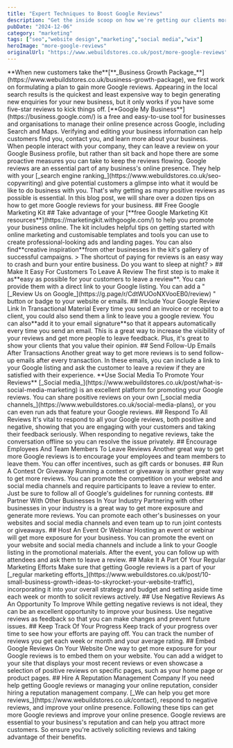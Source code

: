 ```yaml
---
title: "Expert Techniques to Boost Google Reviews"
description: "Get the inside scoop on how we're getting our clients more Google reviews, and start generating more enquires for your new business today!"
pubDate: "2024-12-06"
category: "marketing"
tags: ["seo","website design","marketing","social media","wix"]
heroImage: "more-google-reviews"
originalUrl: "https://www.webuildstores.co.uk/post/more-google-reviews"
---
```




<BlogHeroImage src={heroImage} alt="Expert Techniques to Boost Google Reviews" />
**When new customers take the**[**_Business Growth Package_**](https://www.webuildstores.co.uk/business-growth-package), we first work on formulating a plan to gain more Google reviews. Appearing in the local search results is the quickest and least expensive way to begin generating new enquiries for your new business, but it only works if you have some five-star reviews to kick things off.
[**Google My Business**](https://business.google.com/) is a free and easy-to-use tool for businesses and organisations to manage their online presence across Google, including Search and Maps. Verifying and editing your business information can help customers find you, contact you, and learn more about your business.
When people interact with your company, they can leave a review on your Google Business profile, but rather than sit back and hope there are some proactive measures you can take to keep the reviews flowing.
Google reviews are an essential part of any business's online presence. They help with your [_search engine ranking_](https://www.webuildstores.co.uk/seo-copywriting) and give potential customers a glimpse into what it would be like to do business with you. That's why getting as many positive reviews as possible is essential. In this blog post, we will share over a dozen tips on how to get more Google reviews for your business.
## Free Google Marketing Kit
##
Take advantage of your [**free Google Marketing Kit resources**](https://marketingkit.withgoogle.com/) to help you promote your business online. The kit includes helpful tips on getting started with online marketing and customisable templates and tools you can use to create professional-looking ads and landing pages.
You can also find**creative inspiration**from other businesses in the kit's gallery of successful campaigns.
> The shortcut of paying for reviews is an easy way to crash and burn your entire business. Do you want to sleep at night?
>
## Make It Easy For Customers To Leave A Review
The first step is to make it as**easy as possible for your customers to leave a review**. You can provide them with a direct link to your Google listing. You can add a "[_Review Us on Google_](https://g.page/r/CdtWUOoNXVooEB0/review) " button or badge to your website or emails.
## Include Your Google Review Link In Transactional Material
Every time you send an invoice or receipt to a client, you could also send them a link to leave you a google review.
You can also**add it to your email signature**so that it appears automatically every time you send an email. This is a great way to increase the visibility of your reviews and get more people to leave feedback. Plus, it's great to show your clients that you value their opinion.
## Send Follow-Up Emails After Transactions
Another great way to get more reviews is to send follow-up emails after every transaction. In these emails, you can include a link to your Google listing and ask the customer to leave a review if they are satisfied with their experience.
**Use Social Media To Promote Your Reviews**
[_Social media_](https://www.webuildstores.co.uk/post/what-is-social-media-marketing) is an excellent platform for promoting your Google reviews. You can share positive reviews on your own [_social media channels_](https://www.webuildstores.co.uk/social-media-plans), or you can even run ads that feature your Google reviews.
## Respond To All Reviews
It's vital to respond to all your Google reviews, both positive and negative, showing that you are engaging with your customers and taking their feedback seriously. When responding to negative reviews, take the conversation offline so you can resolve the issue privately.
## Encourage Employees And Team Members To Leave Reviews
Another great way to get more Google reviews is to encourage your employees and team members to leave them. You can offer incentives, such as gift cards or bonuses.
## Run A Contest Or Giveaway
Running a contest or giveaway is another great way to get more reviews. You can promote the competition on your website and social media channels and require participants to leave a review to enter. Just be sure to follow all of Google's guidelines for running contests.
## Partner With Other Businesses In Your Industry
Partnering with other businesses in your industry is a great way to get more exposure and generate more reviews. You can promote each other's businesses on your websites and social media channels and even team up to run joint contests or giveaways.
## Host An Event Or Webinar
Hosting an event or webinar will get more exposure for your business. You can promote the event on your website and social media channels and include a link to your Google listing in the promotional materials. After the event, you can follow up with attendees and ask them to leave a review.
## Make It A Part Of Your Regular Marketing Efforts
Make sure that getting Google reviews is a part of your [_regular marketing efforts_](https://www.webuildstores.co.uk/post/10-small-business-growth-ideas-to-skyrocket-your-website-traffic), incorporating it into your overall strategy and budget and setting aside time each week or month to solicit reviews actively.
## Use Negative Reviews As An Opportunity To Improve
While getting negative reviews is not ideal, they can be an excellent opportunity to improve your business. Use negative reviews as feedback so that you can make changes and prevent future issues.
## Keep Track Of Your Progress
Keep track of your progress over time to see how your efforts are paying off. You can track the number of reviews you get each week or month and your average rating.
## Embed Google Reviews On Your Website
One way to get more exposure for your Google reviews is to embed them on your website. You can add a widget to your site that displays your most recent reviews or even showcase a selection of positive reviews on specific pages, such as your home page or product pages.
## Hire A Reputation Management Company
If you need help getting Google reviews or managing your online reputation, consider hiring a reputation management company. [_We can help you get more reviews_](https://www.webuildstores.co.uk/contact), respond to negative reviews, and improve your online presence.
Following these tips can get more Google reviews and improve your online presence. Google reviews are essential to your business's reputation and can help you attract more customers. So ensure you're actively soliciting reviews and taking advantage of their benefits.
